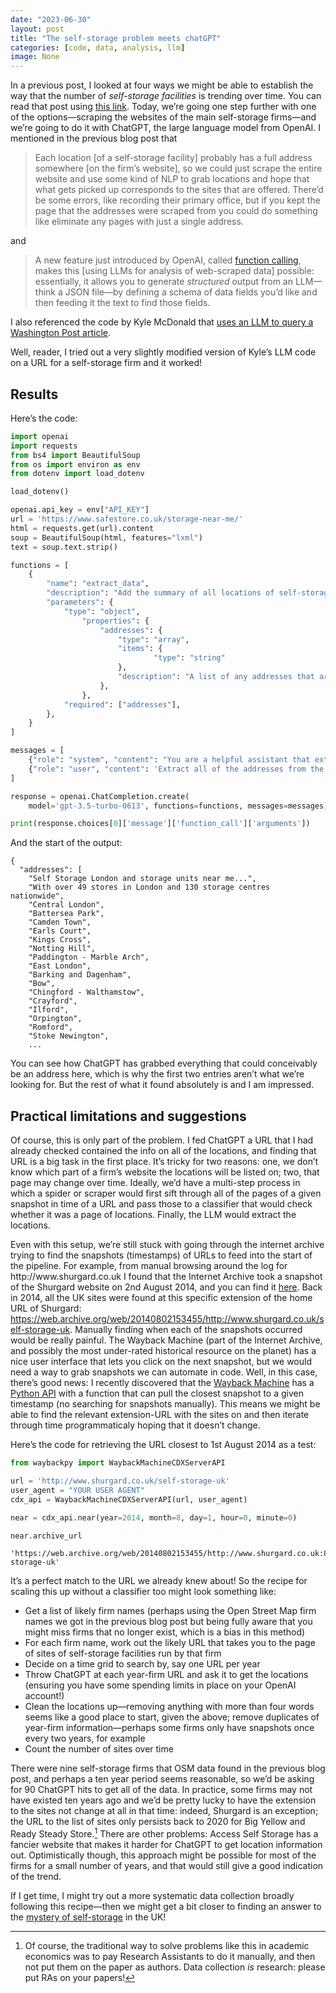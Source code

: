 ```yaml
---
date: "2023-06-30"
layout: post
title: "The self-storage problem meets chatGPT"
categories: [code, data, analysis, llm]
image: None
---
```


In a previous post, I looked at four ways we might be able to establish the way that the number of *self-storage facilities* is trending over time. You can read that post using [this link](../self-storage-mystery/self-storage-mystery.qmd). Today, we're going one step further with one of the options—scraping the websites of the main self-storage firms—and we're going to do it with ChatGPT, the large language model from OpenAI. I mentioned in the previous blog post that

> Each location [of a self-storage facility] probably has a full address somewhere [on the firm's website], so we could just scrape the entire website and use some kind of NLP to grab locations and hope that what gets picked up corresponds to the sites that are offered. There'd be some errors, like recording their primary office, but if you kept the page that the addresses were scraped from you could do something like eliminate any pages with just a single address.

and

> A new feature just introduced by OpenAI, called [function calling](https://platform.openai.com/docs/guides/gpt/function-calling), makes this [using LLMs for analysis of web-scraped data] possible: essentially, it allows you to generate *structured* output from an LLM—think a JSON file—by defining a schema of data fields you'd like and then feeding it the text to find those fields.

I also referenced the code by Kyle McDonald that [uses an LLM to query a Washington Post article](https://gist.github.com/kylemcdonald/dbac21de2d7855633689f5526225154c).

Well, reader, I tried out a very slightly modified version of Kyle's LLM code on a URL for a self-storage firm and it worked!

## Results

Here's the code:

```python
import openai
import requests
from bs4 import BeautifulSoup
from os import environ as env
from dotenv import load_dotenv

load_dotenv()

openai.api_key = env["API_KEY"]
url = 'https://www.safestore.co.uk/storage-near-me/'
html = requests.get(url).content
soup = BeautifulSoup(html, features="lxml")
text = soup.text.strip()

functions = [
    {
        "name": "extract_data",
        "description": "Add the summary of all locations of self-storage sites to the list.",
        "parameters": {
            "type": "object",
                "properties": {
                    "addresses": {
                        "type": "array",
                        "items": {
                                "type": "string"
                        },
                        "description": "A list of any addresses that are found."
                    },
                },
            "required": ["addresses"],
        },
    }
]

messages = [
    {"role": "system", "content": "You are a helpful assistant that extracts the addresses of self-storage facilities from the websites of self-storage firms as JSON for a database."},
    {"role": "user", "content": 'Extract all of the addresses from the following website: ' + text}
]

response = openai.ChatCompletion.create(
    model='gpt-3.5-turbo-0613', functions=functions, messages=messages)

print(response.choices[0]['message']['function_call']['arguments'])

```

And the start of the output:

```text
{
  "addresses": [
    "Self Storage London and storage units near me...",
    "With over 49 stores in London and 130 storage centres nationwide",
    "Central London",
    "Battersea Park",
    "Camden Town",
    "Earls Court",
    "Kings Cross",
    "Notting Hill",
    "Paddington - Marble Arch",
    "East London",
    "Barking and Dagenham",
    "Bow",
    "Chingford - Walthamstow",
    "Crayford",
    "Ilford",
    "Orpington",
    "Romford",
    "Stoke Newington",
    ...
```

You can see how ChatGPT has grabbed everything that could conceivably be an address here, which is why the first two entries aren't what we're looking for. But the rest of what it found absolutely is and I am impressed.

## Practical limitations and suggestions

Of course, this is only part of the problem. I fed ChatGPT a URL that I had already checked contained the info on all of the locations, and finding that URL is a big task in the first place. It's tricky for two reasons: one, we don't know which part of a firm's website the locations will be listed on; two, that page may change over time. Ideally, we'd have a multi-step process in which a spider or scraper would first sift through all of the pages of a given snapshot in time of a URL and pass those to a classifier that would check whether it was a page of locations. Finally, the LLM would extract the locations.

Even with this setup, we're still stuck with going through the internet archive trying to find the snapshots (timestamps) of URLs to feed into the start of the pipeline. For example, from manual browsing around the log for http://www.shurgard.co.uk I found that the Internet Archive took a snapshot of the Shurgard website on 2nd August 2014, and you can find it [here](https://web.archive.org/web/20140802153455/http://www.shurgard.co.uk). Back in 2014, all the UK sites were found at this specific extension of the home URL of Shurgard: [https://web.archive.org/web/20140802153455/http://www.shurgard.co.uk/self-storage-uk](https://web.archive.org/web/20140802153455/http://www.shurgard.co.uk/self-storage-uk). Manually finding when each of the snapshots occurred would be really painful. The Wayback Machine (part of the Internet Archive, and possibly the most under-rated historical resource on the planet) has a nice user interface that lets you click on the next snapshot, but we would need a way to grab snapshots we can automate in code. Well, in this case, there's good news: I recently discovered that the [Wayback Machine](https://archive.org/web/) has a [Python API](https://github.com/akamhy/waybackpy) with a function that can pull the closest snapshot to a given timestamp (no searching for snapshots manually). This means we might be able to find the relevant extension-URL with the sites on and then iterate through time programmaticaly hoping that it doesn't change.

Here's the code for retrieving the URL closest to 1st August 2014 as a test:

```python
from waybackpy import WaybackMachineCDXServerAPI

url = 'http://www.shurgard.co.uk/self-storage-uk'
user_agent = "YOUR USER AGENT"
cdx_api = WaybackMachineCDXServerAPI(url, user_agent)

near = cdx_api.near(year=2014, month=8, day=1, hour=0, minute=0)

near.archive_url
```

```text
'https://web.archive.org/web/20140802153455/http://www.shurgard.co.uk:80/self-storage-uk'
```

It's a perfect match to the URL we already knew about! So the recipe for scaling this up without a classifier too might look something like:

- Get a list of likely firm names (perhaps using the Open Street Map firm names we got in the previous blog post but being fully aware that you might miss firms that no longer exist, which is a bias in this method)
- For each firm name, work out the likely URL that takes you to the page of sites of self-storage facilities run by that firm
- Decide on a time grid to search by, say one URL per year
- Throw ChatGPT at each year-firm URL and ask it to get the locations (ensuring you have some spending limits in place on your OpenAI account!)
- Clean the locations up—removing anything with more than four words seems like a good place to start, given the above; remove duplicates of year-firm information—perhaps some firms only have snapshots once every two years, for example
- Count the number of sites over time

There were nine self-storage firms that OSM data found in the previous blog post, and perhaps a ten year period seems reasonable, so we'd be asking for 90 ChatGPT hits to get all of the data. In practice, some firms may not have existed ten years ago and we'd be pretty lucky to have the extension to the sites not change at all in that time: indeed, Shurgard is an exception; the URL to the list of sites only persists back to 2020 for Big Yellow and Ready Steady Store.[^1] There are other problems: Access Self Storage has a fancier website that makes it harder for ChatGPT to get location information out. Optimistically though, this approach might be possible for most of the firms for a small number of years, and that would still give a good indication of the trend.

If I get time, I might try out a more systematic data collection broadly following this recipe—then we might get a bit closer to finding an answer to the [mystery of self-storage](../self-storage-mystery/self-storage-mystery.qmd) in the UK!

[^1]: Of course, the traditional way to solve problems like this in academic economics was to pay Research Assistants to do it manually, and then not put them on the paper as authors. Data collection *is* research: please put RAs on your papers!

